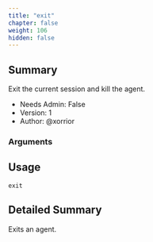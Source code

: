 ```yaml
---
title: "exit"
chapter: false
weight: 106
hidden: false
---
```


## Summary
Exit the current session and kill the agent.

  
- Needs Admin: False  
- Version: 1  
- Author: @xorrior  

### Arguments

## Usage

```
exit
```


## Detailed Summary

Exits an agent.